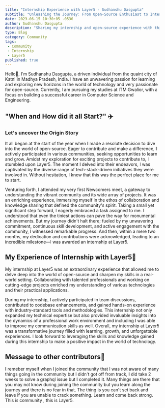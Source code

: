 ```yaml
---
title: "Internship Experience with Layer5 - Sudhanshu Dasgupta"
subtitle: "Unleashing the Journey: From Open-Source Enthusiast to Internship Success"
date: 2023-06-15 10:30:05 -0530
author: Sudhanshu Dasgupta
description: "Sharing my internship and open-source experience with this awesome community Layer5"
type: Blog
category: Community
tags:
 - Community
 - Internship
 - Layer5
published: true
---
```




<BlogWrapper>

<p>
Hello👋, I'm Sudhanshu Dasgupta, a driven individual from the quaint city of Katni in Madhya Pradesh, India. 
I have an unwavering passion for learning and exploring new horizons in the world of technology and very passionate for open-source. Currently, I am pursuing my 
studies at ITM Gwalior, with a focus on building a successful career in Computer Science and Engineering.
</p>

<h2 id="journey">"When and How did it all Start?" ✈️</h2>
<h3>Let's uncover the Origin Story</h3>

<p>
It all began at the start of the year when I made a resolute decision to dive into the world of open-source. Eager to contribute and make a difference, I actively participated in various communities, seeking opportunities to learn and grow.
Amidst my exploration for exciting projects to contribute to, I stumbled upon Layer5. The moment I delved into their endeavors, I was captivated by the diverse range of tech-stack-driven initiatives they were involved in. Without hesitation, I knew that this was the perfect place for me to start.

Venturing forth, I attended my very first Newcomers meet, a gateway to understanding the vibrant community and its wide array of projects. It was an enriching experience, immersing myself in the ethos of collaboration and knowledge sharing that defined the community's spirit.
Taking a small yet significant step forward, I eagerly embraced a task assigned to me.
I understood that even the tiniest actions can pave the way for monumental achievements. But my journey didn't halt there; fueled by my unwavering commitment, continuous skill development, and active engagement with the community, I witnessed remarkable progress.
And then, within a mere two months, my dedication and contributions were acknowledged, leading to an incredible milestone—I was awarded an internship at Layer5.
</p>

<h2 id="experience">
 My Experience of Internship with Layer5🚶
</h2>

<p>
 My internship at Layer5 was an extraordinary experience that allowed me to delve deep into the world of open-source and sharpen my skills in a real-world setting. 
 Collaborating with talented professionals and working on cutting-edge projects enriched my understanding of various technologies and their practical applications.

 During my internship, I actively participated in team discussions, contributed to codebase enhancements, and gained hands-on experience with industry-standard tools and methodologies. 
 This internship not only expanded my technical expertise but also provided invaluable insights into the dynamics of a professional work environment and including I was able to improve my communication skills
 as well.
 Overall, my internship at Layer5 was a transformative journey filled with learning, growth, and unforgettable experiences. I look forward to leveraging the skills and knowledge gained during this internship to make a positive impact in the world of technology.

 <h2 id="message">
  Message to other contributors📖
 </h2>

<p>
 I remeber myself when I joined the community that I was not aware of many things going in the community but I didn't got off from track, I did take 2 weeks
 to solve a graphql issue but I completed it. Many things are there that you may not know during joining the community but you learn along the journey and
 there is no fear in that. The thing is you can't set back and leave if you are unable to crack something. Learn and come back strong.
 This is community , this is Layer5.
</p>

</p>
</BlogWrapper>
